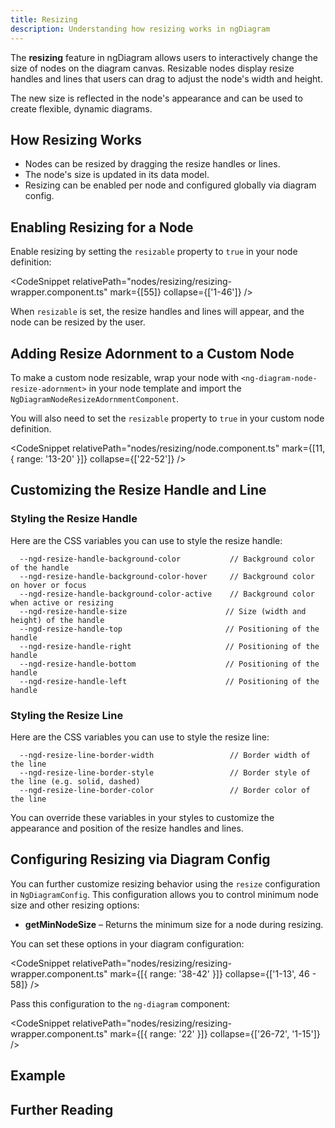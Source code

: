 ```yaml
---
title: Resizing
description: Understanding how resizing works in ngDiagram
---
```



The **resizing** feature in ngDiagram allows users to interactively change the size of nodes on the diagram canvas.
Resizable nodes display resize handles and lines that users can drag to adjust the node's width and height.

The new size is reflected in the node's appearance and can be used to create flexible, dynamic diagrams.

## How Resizing Works

- Nodes can be resized by dragging the resize handles or lines.
- The node's size is updated in its data model.
- Resizing can be enabled per node and configured globally via diagram config.

## Enabling Resizing for a Node

Enable resizing by setting the `resizable` property to `true` in your node definition:

<CodeSnippet relativePath="nodes/resizing/resizing-wrapper.component.ts" mark={[55]} collapse={['1-46']} />

When `resizable` is set, the resize handles and lines will appear, and the node can be resized by the user.

## Adding Resize Adornment to a Custom Node

To make a custom node resizable, wrap your node with `<ng-diagram-node-resize-adornment>` in your node template and import the `NgDiagramNodeResizeAdornmentComponent`.

You will also need to set the `resizable` property to `true` in your custom node definition.

<CodeSnippet relativePath="nodes/resizing/node.component.ts" mark={[11, { range: '13-20' }]} collapse={['22-52']} />

## Customizing the Resize Handle and Line

### Styling the Resize Handle

Here are the CSS variables you can use to style the resize handle:

```
  --ngd-resize-handle-background-color           // Background color of the handle
  --ngd-resize-handle-background-color-hover     // Background color on hover or focus
  --ngd-resize-handle-background-color-active    // Background color when active or resizing
  --ngd-resize-handle-size                      // Size (width and height) of the handle
  --ngd-resize-handle-top                       // Positioning of the handle
  --ngd-resize-handle-right                     // Positioning of the handle
  --ngd-resize-handle-bottom                    // Positioning of the handle
  --ngd-resize-handle-left                      // Positioning of the handle
```

### Styling the Resize Line

Here are the CSS variables you can use to style the resize line:

```
  --ngd-resize-line-border-width                 // Border width of the line
  --ngd-resize-line-border-style                 // Border style of the line (e.g. solid, dashed)
  --ngd-resize-line-border-color                 // Border color of the line
```

You can override these variables in your styles to customize the appearance and position of the resize handles and lines.

## Configuring Resizing via Diagram Config

You can further customize resizing behavior using the `resize` configuration in `NgDiagramConfig`.
This configuration allows you to control minimum node size and other resizing options:

- **getMinNodeSize** – Returns the minimum size for a node during resizing.

You can set these options in your diagram configuration:

<CodeSnippet
  relativePath="nodes/resizing/resizing-wrapper.component.ts"
  mark={[{ range: '38-42' }]}
  collapse={['1-13', 46 - 58]}
/>

Pass this configuration to the `ng-diagram` component:

<CodeSnippet
  relativePath="nodes/resizing/resizing-wrapper.component.ts"
  mark={[{ range: '22' }]}
  collapse={['26-72', '1-15']}
/>

## Example

<Resizing />

## Further Reading

<LinkCard
  icon="list-format"
  title="Nodes"
  href="/docs/internals/nodes/nodes"
  description="Learn more about node features"
/>
<LinkCard
  icon="list-format"
  title="Custom Nodes"
  href="/docs/internals/nodes/custom-nodes"
  description="Create custom node templates with advanced features"
/>
